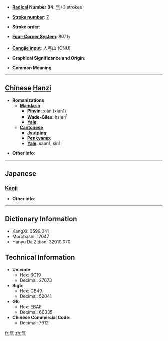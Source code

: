 * '''[[Wiktionary:Chinese radical index| Radical]] Number 84''': [[Wiktionary:Chinese radical index 气|气]]+3 strokes

* '''[[Wiktionary:Chinese total strokes index|Stroke number]]''': [[Wiktionary:Chinese total strokes index 7|7]]

* '''Stroke order''': 

* '''[[Wiktionary:Chinese four corner index|Four-Corner System]]''': 8071<sub>7</sub>

* '''[[Wiktionary:Chinese Cangjie index|Cangjie input]]''': 人弓山 (ONU)

* '''Graphical Significance and Origin''': 

* '''Common Meaning'''

----

== [[Chinese]] [[Hanzi]] ==

* '''Romanizations'''
** '''[[Mandarin]]'''
*** '''[[Pinyin]]''': xiān (xian1)
*** '''[[Wade-Giles]]''': hsien<sup>1</sup>
*** '''[[Yale]]''': 
** '''[[Cantonese]]'''
*** '''[[Jyutping]]''':
*** '''[[Penkyamp]]''': 
*** '''[[Yale]]''': saan1, sin1

* '''Other info''': 

----

==Japanese==
===[[Kanji]]===
{{kanji|on readings=[[せん]] (sen)|kun readings=}}

* '''Other info''':  

----

== Dictionary Information ==

* KangXi: 0599.041
* Morobashi: 17047
* Hanyu Da Zidian: 32010.070

== Technical Information ==

* '''Unicode''':
** Hex: 6C19
** Decimal: 27673
* '''Big5''':
** Hex: CB49
** Decimal: 52041
* '''GB''':
** Hex: EBAF
** Decimal: 60335
* '''Chinese Commercial Code''':
** Decimal: 7912

[[fr:氙]]
[[zh:氙]]
